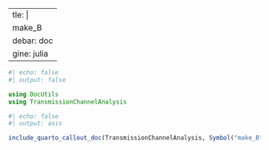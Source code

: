   --- 
title: | 
  make_B
sidebar: doc
engine: julia
---

```julia
#| echo: false 
#| output: false 

using DocUtils
using TransmissionChannelAnalysis
```

```julia
#| echo: false
#| output: asis

include_quarto_callout_doc(TransmissionChannelAnalysis, Symbol("make_B"))
```
    